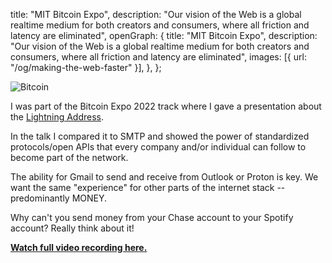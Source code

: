   title: "MIT Bitcoin Expo",
  description:
    "Our vision of the Web is a global realtime medium for both creators and consumers, where all friction and latency are eliminated",
  openGraph: {
    title: "MIT Bitcoin Expo",
    description:
      "Our vision of the Web is a global realtime medium for both creators and consumers, where all friction and latency are eliminated",
    images: [{ url: "/og/making-the-web-faster" }],
  },
};

<Image
  src="https://i.imgur.com/5MHC5fZ.png"
  alt="Bitcoin"
  className="rounded-full bg-gray-100 block mt-2 mb-5 mx-auto sm:float-right sm:ml-5 sm:mb-5 grayscale hover:grayscale-0"
  unoptimized
  priority
/>

I was part of the Bitcoin Expo 2022 track where I gave a presentation about the [Lightning Address](/2021/lightning-address).

In the talk I compared it to SMTP and showed the power of standardized protocols/open APIs that every company and/or individual can follow to become part of the network.

The ability for Gmail to send and receive from Outlook or Proton is key. We want the same "experience" for other parts of the internet stack -- predominantly MONEY.

Why can't you send money from your Chase account to your Spotify account? Really think about it!

**[Watch full video recording here.](https://www.youtube.com/watch?v=pNfvWHWhuMg)**
